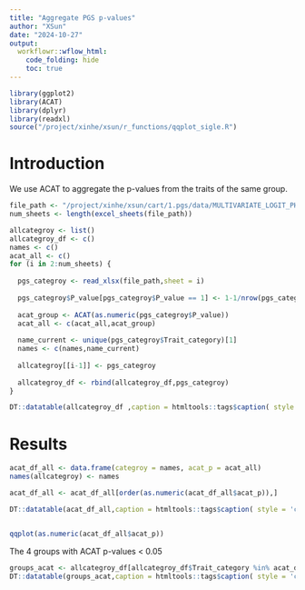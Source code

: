 ```yaml
---
title: "Aggregate PGS p-values"
author: "XSun"
date: "2024-10-27"
output:
  workflowr::wflow_html:
    code_folding: hide
    toc: true
---
```


```r
library(ggplot2)
library(ACAT)
library(dplyr)
library(readxl)
source("/project/xinhe/xsun/r_functions/qqplot_sigle.R")
```

# Introduction

We use ACAT to aggregate the p-values from the traits of the same group.


```r
file_path <- "/project/xinhe/xsun/cart/1.pgs/data/MULTIVARIATE_LOGIT_PHENOTYPE_for_XS.xlsx"
num_sheets <- length(excel_sheets(file_path))

allcategroy <- list()
allcategroy_df <- c()
names <- c()
acat_all <- c()
for (i in 2:num_sheets) {
  
  pgs_categroy <- read_xlsx(file_path,sheet = i)
  
  pgs_categroy$P_value[pgs_categroy$P_value == 1] <- 1-1/nrow(pgs_categroy)
  
  acat_group <- ACAT(as.numeric(pgs_categroy$P_value))
  acat_all <- c(acat_all,acat_group)
  
  name_current <- unique(pgs_categroy$Trait_category)[1]
  names <- c(names,name_current)
  
  allcategroy[[i-1]] <- pgs_categroy
  
  allcategroy_df <- rbind(allcategroy_df,pgs_categroy)
}

DT::datatable(allcategroy_df ,caption = htmltools::tags$caption( style = 'caption-side: left; text-align: left; color:black;  font-size:150% ;','P-values for PGS'),options = list(pageLength = 5) )

```


# Results

```r

acat_df_all <- data.frame(categroy = names, acat_p = acat_all)
names(allcategroy) <- names

acat_df_all <- acat_df_all[order(as.numeric(acat_df_all$acat_p)),]

DT::datatable(acat_df_all,caption = htmltools::tags$caption( style = 'caption-side: left; text-align: left; color:black;  font-size:150% ;','ACAT p-values for each group'),options = list(pageLength = 10) )


qqplot(as.numeric(acat_df_all$acat_p))
```

The 4 groups with ACAT p-values < 0.05


```r
groups_acat <- allcategroy_df[allcategroy_df$Trait_category %in% acat_df_all$categroy[acat_df_all$acat_p < 0.05],]
DT::datatable(groups_acat,caption = htmltools::tags$caption( style = 'caption-side: left; text-align: left; color:black;  font-size:150% ;','The 4 groups with ACAT p-values < 0.05'),options = list(pageLength = 10) )
```
